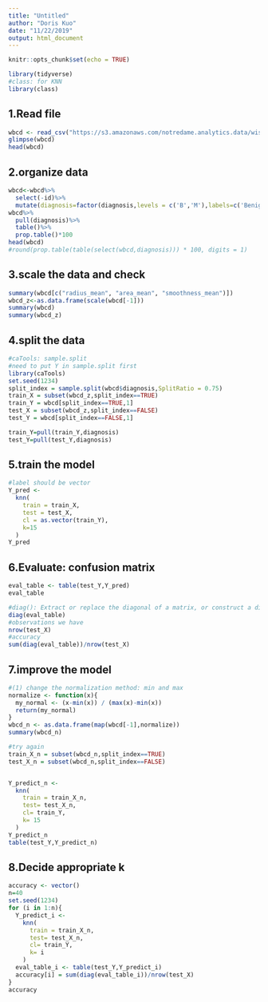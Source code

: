 ---
title: "Untitled"
author: "Doris Kuo"
date: "11/22/2019"
output: html_document
---

```{r setup, include=FALSE}
knitr::opts_chunk$set(echo = TRUE)
```

```{r}
library(tidyverse)
#class: for KNN
library(class)
```

## 1.Read file

```{r}
wbcd <- read_csv("https://s3.amazonaws.com/notredame.analytics.data/wisconsinbiopsydata.csv")
glimpse(wbcd)
head(wbcd)
```

## 2.organize data

```{r}
wbcd<-wbcd%>%
  select(-id)%>%
  mutate(diagnosis=factor(diagnosis,levels = c('B','M'),labels=c('Benign','Malignant')))
wbcd%>%
  pull(diagnosis)%>%
  table()%>%
  prop.table()*100
head(wbcd)
#round(prop.table(table(select(wbcd,diagnosis))) * 100, digits = 1)
```

## 3.scale the data and check

```{r}
summary(wbcd[c("radius_mean", "area_mean", "smoothness_mean")])
wbcd_z<-as.data.frame(scale(wbcd[-1]))
summary(wbcd)
summary(wbcd_z)
```

## 4.split the data

```{r}
#caTools: sample.split
#need to put Y in sample.split first
library(caTools)
set.seed(1234)
split_index = sample.split(wbcd$diagnosis,SplitRatio = 0.75)
train_X = subset(wbcd_z,split_index==TRUE)
train_Y = wbcd[split_index==TRUE,1]
test_X = subset(wbcd_z,split_index==FALSE)
test_Y = wbcd[split_index==FALSE,1]

train_Y=pull(train_Y,diagnosis)
test_Y=pull(test_Y,diagnosis)
```

## 5.train the model

```{r}
#label should be vector
Y_pred <-
  knn(
    train = train_X,
    test = test_X,
    cl = as.vector(train_Y),
    k=15
  )
Y_pred
```

## 6.Evaluate: confusion matrix

```{r}
eval_table <- table(test_Y,Y_pred)
eval_table

#diag(): Extract or replace the diagonal of a matrix, or construct a diagonal matrix.
diag(eval_table)
#observations we have
nrow(test_X)
#accuracy
sum(diag(eval_table))/nrow(test_X)
```

## 7.improve the model

```{r}
#(1) change the normalization method: min and max
normalize <- function(x){
  my_normal <- (x-min(x)) / (max(x)-min(x))
  return(my_normal)
}
wbcd_n <- as.data.frame(map(wbcd[-1],normalize))
summary(wbcd_n)

#try again
train_X_n = subset(wbcd_n,split_index==TRUE)
test_X_n = subset(wbcd_n,split_index==FALSE)


Y_predict_n <-
  knn(
    train = train_X_n,
    test= test_X_n,
    cl= train_Y,
    k= 15
  )
Y_predict_n
table(test_Y,Y_predict_n)
```

## 8.Decide appropriate k

```{r}
accuracy <- vector()
n=40
set.seed(1234)
for (i in 1:n){
  Y_predict_i <-
    knn(
      train = train_X_n,
      test= test_X_n,
      cl= train_Y,
      k= i
    )
  eval_table_i <- table(test_Y,Y_predict_i)
  accuracy[i] = sum(diag(eval_table_i))/nrow(test_X)
}
accuracy
```

```{r}

```

